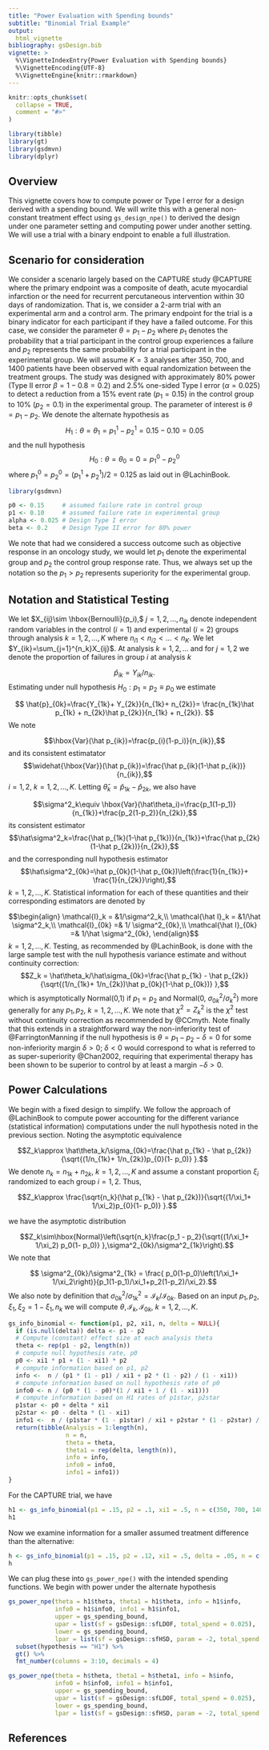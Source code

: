 ```yaml
---
title: "Power Evaluation with Spending bounds"
subtitle: "Binomial Trial Example"
output:
  html_vignette
bibliography: gsDesign.bib
vignette: >
  %\VignetteIndexEntry{Power Evaluation with Spending bounds}
  %\VignetteEncoding{UTF-8}
  %\VignetteEngine{knitr::rmarkdown}
---
```


```r
knitr::opts_chunk$set(
  collapse = TRUE,
  comment = "#>"
)
```


```r
library(tibble)
library(gt)
library(gsdmvn)
library(dplyr)
```

## Overview

This vignette covers how to compute power or Type I error for a design derived with a spending bound. 
We will write this with a general non-constant treatment effect using `gs_design_npe()` to derived the design under one parameter setting and computing power under another setting.
We will use a trial with a binary endpoint to enable a full illustration.

## Scenario for consideration

We consider a scenario largely based on the CAPTURE study @CAPTURE where the primary endpoint was a composite of death, acute myocardial infarction or the need for recurrent percutaneous intervention within 30 days of randomization.
That is, we consider a 2-arm trial with an experimental arm and a control arm.
The primary endpoint for the trial is a binary indicator for each participant if they have a failed outcome. 
For this case, we consider the parameter $\theta = p_1 - p _2$ where $p_1$ denotes the probability that a trial participant in the control group experiences a failure and $p_2$ represents the same probability for a trial participant in the experimental group. 
We will assume $K=3$ analyses after 350, 700, and 1400 patients have been observed with equal randomization between the treatment groups. 
The study was designed with approximately 80% power (Type II error $\beta = 1 - 0.8 = 0.2$) and 2.5% one-sided Type I error ($\alpha = 0.025$) to detect a reduction from a 15% event rate ($p_1 = 0.15$) in the control group to 10% ($p_2 = 0.1$) in the experimental group.
The parameter of interest is $\theta = p_1 - p_2$. We denote the alternate hypothesis as 
$$H_1: \theta = \theta_1= p_1^1 - p_2^1 = 0.15 - 0.10 = 0.05$$ and the null hypothesis
$$H_0: \theta = \theta_0 = 0 = p_1^0 - p_2^0$$ where $p^0_1 = p^0_2= (p_1^1+p_2^1)/2 = 0.125$ 
as laid out in @LachinBook. 

```r
library(gsdmvn)

p0 <- 0.15     # assumed failure rate in control group
p1 <- 0.10     # assumed failure rate in experimental group
alpha <- 0.025 # Design Type I error
beta <- 0.2    # Design Type II error for 80% power
```

We note that had we considered a success outcome such as objective response in an oncology study, we would let $p_1$ denote the experimental group and $p_2$ the control group response rate.
Thus, we always set up the notation so the $p_1>p_2$ represents superiority for the experimental group.

## Notation and Statistical Testing

We let $X_{ij}\sim \hbox{Bernoulli}(p_i),$ $j=1,2,\ldots,n_{ik}$ denote independent random variables in the control ($i=1$) and experimental ($i=2$) groups through analysis $k=1,2,\ldots,K$ where $n_{i1} < n_{i2}<\ldots<n_K$.
We let $Y_{ik}=\sum_{j=1}^{n_k}X_{ij}$.
At analysis $k=1,2,\ldots$ and for $j=1,2$ we denote the proportion of failures in group $i$ at analysis $k$

$$ \hat{p}_{ik}=Y_{ik}/n_{ik}.$$
Estimating under null hypothesis $H_0: p_1=p_2\equiv  p_0$ we estimate

$$ \hat{p}_{0k}=\frac{Y_{1k}+ Y_{2k}}{n_{1k}+ n_{2k}}=
\frac{n_{1k}\hat p_{1k} + n_{2k}\hat p_{2k}}{n_{1k} + n_{2k}}. $$
We note

$$\hbox{Var}(\hat p_{ik})=\frac{p_{i}(1-p_i)}{n_{ik}},$$
and its consistent estimatator
$$\widehat{\hbox{Var}}(\hat p_{ik})=\frac{\hat p_{ik}(1-\hat p_{ik})}{n_{ik}},$$
$i=1,2$, $k=1,2,\ldots,K$.
Letting $\hat\theta_k=\hat p_{1k}-\hat p_{2k},$ we also have

$$\sigma^2_k\equiv \hbox{Var}(\hat\theta_i)=\frac{p_1(1-p_1)}{n_{1k}}+\frac{p_2(1-p_2)}{n_{2k}},$$
its consistent estimator 
$$\hat\sigma^2_k=\frac{\hat p_{1k}(1-\hat p_{1k})}{n_{1k}}+\frac{\hat p_{2k}(1-\hat p_{2k})}{n_{2k}},$$
and the corresponding null hypothesis estimator
$$\hat\sigma^2_{0k}=\hat p_{0k}(1-\hat p_{0k})\left(\frac{1}{n_{1k}}+ \frac{1}{n_{2k}}\right),$$
$k=1,2,\ldots,K$. Statistical information for each of these quantities and their corresponding estimators are denoted by

$$\begin{align}
\mathcal{I}_k = &1/\sigma^2_k,\\
\mathcal{\hat I}_k = &1/\hat \sigma^2_k,\\
\mathcal{I}_{0k} =& 1/ \sigma^2_{0k},\\
\mathcal{\hat I}_{0k} =& 1/\hat \sigma^2_{0k},
\end{align}$$
$k=1,2,\ldots,K$. 
Testing, as recommended by @LachinBook, is done with the large sample test with the null hypothesis variance estimate and without continuity correction:
$$Z_k = \hat\theta_k/\hat\sigma_{0k}=\frac{\hat p_{1k} - \hat p_{2k}}{\sqrt{(1/n_{1k}+ 1/n_{2k})\hat p_{0k}(1-\hat p_{0k})} },$$
which is asymptotically Normal(0,1) if $p_1=p_2$ and Normal(0, $\sigma_{0k}^2/\sigma_k^2$) more generally for any $p_1, p_2$, $k=1,2,\ldots,K$.
We note that $\chi^2=Z^2_k$ is the $\chi^2$ test without continuity correction as recommended by @CCmyth. 
Note finally that this extends in a straightforward way the non-inferiority test of @FarringtonManning if the null hypothesis is $\theta = p_1 - p_2 - \delta = 0$ for some non-inferiority margin $\delta > 0$; $\delta < 0$ would correspond to what is referred to as super-superiority @Chan2002, requiring that experimental therapy has been shown to be superior to control by at least a margin $-\delta>0$.

## Power Calculations

We begin with a fixed design to simplify.
We follow the approach of @LachinBook to compute power accounting for the different variance (statistical information) computations under the null hypothesis noted in the previous section.
Noting the asymptotic equivalence

$$Z_k\approx \hat\theta_k/\sigma_{0k}=\frac{\hat p_{1k} - \hat p_{2k}}{\sqrt{(1/n_{1k}+ 1/n_{2k})p_{0}(1- p_0)} }.$$
We denote $n_k=n_{1k}+n_{2k},$ $k=1,2,\ldots, K$ and assume a constant proportion $\xi_i$ randomized to each group $i=1,2.$ Thus, 

$$Z_k\approx \frac{\sqrt{n_k}(\hat p_{1k} - \hat p_{2k})}{\sqrt{(1/\xi_1+ 1/\xi_2)p_{0}(1- p_0)} }.$$

we have the asymptotic distribution

$$Z_k\sim\hbox{Normal}\left(\sqrt{n_k}\frac{p_1 - p_2}{\sqrt{(1/\xi_1+ 1/\xi_2) p_0(1- p_0)} },\sigma^2_{0k}/\sigma^2_{1k}\right).$$
We note that 

$$ \sigma^2_{0k}/\sigma^2_{1k} = \frac{ p_0(1-p_0)\left(1/\xi_1+ 1/\xi_2\right)}{p_1(1-p_1)/\xi_1+p_2(1-p_2)/\xi_2}.$$ 
We also note by definition that $\sigma^2_{0k}/\sigma^2_{1k}=\mathcal I_k/\mathcal I_{0k}.$
Based on an input $p_1, p_2, \xi_1, \xi_2 = 1-\xi_1, n_k$ we will compute $\theta, \mathcal{I}_k, \mathcal{I}_{0k}$, $k=1,2,\ldots,K$.


```r
gs_info_binomial <- function(p1, p2, xi1, n, delta = NULL){
  if (is.null(delta)) delta <- p1 - p2
  # Compute (constant) effect size at each analysis theta
  theta <- rep(p1 - p2, length(n))
  # compute null hypothesis rate, p0
  p0 <- xi1 * p1 + (1 - xi1) * p2
  # compute information based on p1, p2
  info <-  n / (p1 * (1 - p1) / xi1 + p2 * (1 - p2) / (1 - xi1))
  # compute information based on null hypothesis rate of p0
  info0 <- n / (p0 * (1 - p0)*(1 / xi1 + 1 / (1 - xi1)))
  # compute information based on H1 rates of p1star, p2star
  p1star <- p0 + delta * xi1
  p2star <- p0 - delta * (1 - xi1)
  info1 <-  n / (p1star * (1 - p1star) / xi1 + p2star * (1 - p2star) / (1 - xi1))
  return(tibble(Analysis = 1:length(n),
                n = n,
                theta = theta,
                theta1 = rep(delta, length(n)),
                info = info,
                info0 = info0,
                info1 = info1))
}
```

For the CAPTURE trial, we have

```r
h1 <- gs_info_binomial(p1 = .15, p2 = .1, xi1 = .5, n = c(350, 700, 1400))
h1
```

Now we examine information for a smaller assumed treatment difference than the alternative:

```r
h <- gs_info_binomial(p1 = .15, p2 = .12, xi1 = .5, delta = .05, n = c(350, 700, 1400))
h
```

We can plug these into `gs_power_npe()` with the intended spending functions.
We begin with power under the alternate hypothesis

```r
gs_power_npe(theta = h1$theta, theta1 = h1$theta, info = h1$info,
             info0 = h1$info0, info1 = h1$info1,
             upper = gs_spending_bound,
             upar = list(sf = gsDesign::sfLDOF, total_spend = 0.025),
             lower = gs_spending_bound,
             lpar = list(sf = gsDesign::sfHSD, param = -2, total_spend = 0.2)) %>% 
  subset(hypothesis == "H1") %>% 
  gt() %>% 
  fmt_number(columns = 3:10, decimals = 4)
```

```r
gs_power_npe(theta = h$theta, theta1 = h$theta1, info = h$info,
             info0 = h$info0, info1 = h$info1,
             upper = gs_spending_bound,
             upar = list(sf = gsDesign::sfLDOF, total_spend = 0.025),
             lower = gs_spending_bound,
             lpar = list(sf = gsDesign::sfHSD, param = -2, total_spend = 0.2))
```

## References
